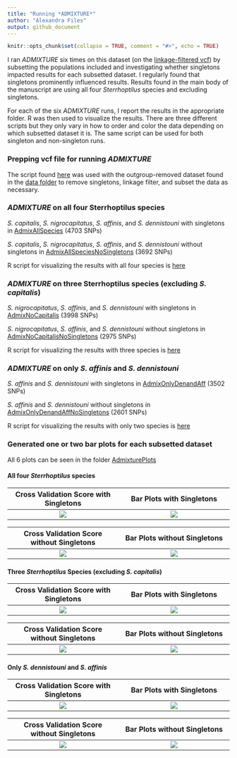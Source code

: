 ```yaml
---
title: "Running *ADMIXTURE*"
author: "Alexandra Files"
output: github_document
---
```


```r
knitr::opts_chunk$set(collapse = TRUE, comment = "#>", echo = TRUE)
```

I ran *ADMIXTURE* six times on this dataset (on the [linkage-filtered vcf](../Data/Sterrhoptilus_thinned_vcf.gz)) by subsetting the populations included and investigating whether singletons impacted results for each subsetted dataset. I regularly found that singletons prominently influenced results. Results found in the main body of the manuscript are using all four *Sterrhoptilus* species and excluding singletons.

For each of the six *ADMIXTURE* runs, I report the results in the appropriate folder. R was then used to visualize the results. There are three different scripts but they only vary in how to order and color the data depending on which subsetted dataset it is. The same script can be used for both singleton and non-singleton runs.

### Prepping vcf file for running *ADMIXTURE*

The script found [here](Sterrhoptilus_PrepforAdmixture.R) was used with the outgroup-removed dataset found in the [data folder](../Data/Sterrhoptilus_vcf_thinned.gz) to remove singletons, linkage filter, and subset the data as necessary.

### *ADMIXTURE* on all four Sterrhoptilus species

*S. capitalis*, *S. nigrocapitatus*, *S. affinis*, and *S. dennistouni* with singletons in [AdmixAllSpecies](AdmixAllSpecies) (4703 SNPs)

*S. capitalis*, *S. nigrocapitatus*, *S. affinis*, and *S. dennistouni* without singletons in [AdmixAllSpeciesNoSingletons](AdmixAllSpeciesNoSingletons) (3692 SNPs)

R script for visualizing the results with all four species is [here](Sterrhoptilus_VisualizingAdmixture_AllSpecies.R)

### *ADMIXTURE* on three Sterrhoptilus species (excluding *S. capitalis*)

*S. nigrocapitatus*, *S. affinis*, and *S. dennistouni* with singletons in [AdmixNoCapitalis](AdmixNoCapitalis) (3998 SNPs)

*S. nigrocapitatus*, *S. affinis*, and *S. dennistouni* without singletons in [AdmixNoCapitalisNoSingletons](AdmixNoCapitalisNoSingletons) (2975 SNPs)

R script for visualizing the results with three species is [here](Sterrhoptilus_VisualizingAdmixture_NoCapitalis.R)

### *ADMIXTURE* on only *S. affinis* and *S. dennistouni*

*S. affinis* and *S. dennistouni* with singletons in [AdmixOnlyDenandAff](AdmixOnlyDenandAff) (3502 SNPs)

*S. affinis* and *S. dennistouni* without singletons in [AdmixOnlyDenandAffNoSingletons](AdmixOnlyDenandAffNoSingletons) (2601 SNPs)

R script for visualizing the results with only two species is [here](Sterrhoptilus_VisualizingAdmixture_OnlyDenandAff.R)

### Generated one or two bar plots for each subsetted dataset

All 6 plots can be seen in the folder [AdmixturePlots](AdmixturePlots)

#### All four *Sterrhoptilus* species

Cross Validation Score with Singletons  |  Bar Plots with Singletons
:-------------------------:|:-------------------------:
![](./AdmixturePlots/AdmixAllSpeciesCrossValidationScore.svg)  |  ![](./AdmixturePlots/AdmixAllSpeciesPlots.svg)

Cross Validation Score without Singletons  |  Bar Plots without Singletons
:-------------------------:|:-------------------------:
![](./AdmixturePlots/AdmixAllSpeciesNoSingletonsCrossValidationScore.svg)  |  ![](./AdmixturePlots/AdmixAllSpeciesNoSingletonsPlots.svg)

#### Three *Sterrhoptilus* Species (excluding *S. capitalis*)

Cross Validation Score with Singletons  |  Bar Plots with Singletons
:-------------------------:|:-------------------------:
![](./AdmixturePlots/AdmixNoCapitalisCrossValidationScore.svg)  |  ![](./AdmixturePlots/AdmixNoCapitalisPlots.svg)

Cross Validation Score without Singletons  |  Bar Plots without Singletons
:-------------------------:|:-------------------------:
![](./AdmixturePlots/AdmixNoCapitalisNoSingletonsCrossValidationScore.svg)  |  ![](./AdmixturePlots/AdmixNoCapitalisNoSingletonsPlots.svg)

#### Only *S. dennistouni* and *S. affinis*

Cross Validation Score with Singletons  |  Bar Plots with Singletons
:-------------------------:|:-------------------------:
![](./AdmixturePlots/AdmixOnlyDenandAffCrossValidationScore.svg)  |  ![](./AdmixturePlots/AdmixOnlyDenandAffPlot.svg)

Cross Validation Score without Singletons  |  Bar Plots without Singletons
:-------------------------:|:-------------------------:
![](./AdmixturePlots/AdmixOnlyDenandAffNoSingletonsCrossValidationScore.svg)  |  ![](./AdmixturePlots/AdmixOnlyDenandAffNoSingletonsPlot.svg)
